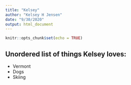 ```yaml
---
title: "Kelsey"
author: "Kelsey H Jensen"
date: "9/30/2020"
output: html_document
---
```


```r
knitr::opts_chunk$set(echo = TRUE)
```

## Unordered list of things Kelsey loves:
- Vermont
- Dogs
- Skiing

